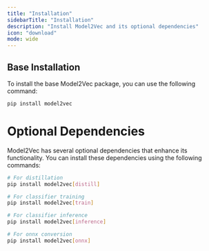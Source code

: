 ```yaml
---
title: "Installation"
sidebarTitle: "Installation"
description: "Install Model2Vec and its optional dependencies"
icon: "download"
mode: wide
---
```


## Base Installation
To install the base Model2Vec package, you can use the following command:

```bash
pip install model2vec
```

# Optional Dependencies
Model2Vec has several optional dependencies that enhance its functionality. You can install these dependencies using the following commands:

```bash
# For distillation
pip install model2vec[distill]

# For classifier training
pip install model2vec[train]

# For classifier inference
pip install model2vec[inference]

# For onnx conversion
pip install model2vec[onnx]
```